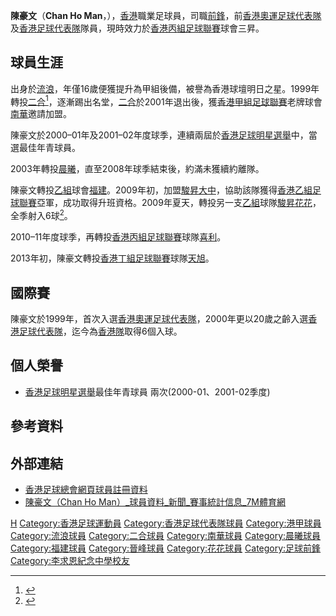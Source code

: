 {{noteta|G1=足球}}{{Football player infobox
| playername = 陳豪文
| fullname = 陳豪文
| englishfullname = Chan, Ho Man
| height = {{Height|m=1.80}}
| nickname = 大吉
| dateofbirth = {{birth date and age|1980|5|14}}
| cityofbirth = 
| countryofbirth      = {{flagicon|HKG|1959}} [[英屬香港|英屬香港]]
| currentclub         = 三昇
| position            = [[前鋒|前鋒]]
| clubnumber          = 9
| years               = 1996–1999<br> 1999–2001<br> 2001–2003<br> 2003–2008<br> 2008<br> 2008–2009<br> 2009<br> 2009–2010<br> 2010–2012<br> 2012–2013<br> 2013–20??<br> 20??–2015<br> 2015<br> 2015<br> 2016
| clubs               = [[香港流浪足球會|流浪]]<br>[[二合足球隊|二合]]<br>[[南華足球隊|南華]]<br>[[晨曦體育會|晨曦]]<br>[[香港流浪足球會|寶路華流浪]]<br>[[福建體育會|福建]]<br>[[大中足球會|駿昇大中]]<br>[[花花足球會|駿昇花花]]<br>[[喜利足球會|喜利]]<br>[[首飾足球會|首飾]]<br>[[天旭足球會|天旭]]<br>[[油尖旺足球隊|油尖旺]]<br>[[愉園體育會|愉園]]<br>[[花花足球會|花花]]<br>駿其天旭
| caps(goals)         = ? (?) <br> ? (?) <br> ? (?) <br> ? (?) <br> ? (?) <br> ? (3) <br> ? (3) <br> ? (6) <br> ? (1) <br> ? (1) <br> ? (?) <br> ? (?) <br> ? (?) <br> 2 (0) <br>
| nationalyears       = 1999–2001<br> 2000–2006
| nationalteam        = [[香港奧運足球代表隊|香港奧運隊]]<br>[[香港足球代表隊|香港]]
| nationalcaps(goals) = ? (?) <br> 25 (9)
}}

'''陳豪文'''（'''Chan Ho Man'''，{{bd|1980年|5月14日}}），[[香港|香港]]職業足球員，司職[[前鋒|前鋒]]，前[[香港奧運足球代表隊|香港奧運足球代表隊]]及[[香港足球代表隊|香港足球代表隊]]隊員，現時效力於[[香港丙組足球聯賽|香港丙組足球聯賽]]球會三昇。

==球員生涯==
出身於[[香港流浪足球會|流浪]]，年僅16歲便獲提升為甲組後備，被譽為香港球壇明日之星。1999年轉投[[二合足球隊|二合]]<ref>{{Cite web |url=http://hksmem.tripod.com/members/intro/chm.htm |title=二合球員介紹 |access-date=2010-11-28 |archive-url=https://web.archive.org/web/20091109134557/http://hksmem.tripod.com/members/intro/chm.htm |archive-date=2009-11-09 |dead-url=yes }}</ref>，逐漸踢出名堂，[[二合足球隊|二合]]於2001年退出後，獲[[香港甲組足球聯賽|香港甲組足球聯賽]]老牌球會[[南華足球隊|南華]]邀請加盟。

陳豪文於2000–01年及2001–02年度球季，連續兩屆於[[香港足球明星選舉|香港足球明星選舉]]中，當選最佳年青球員。

2003年轉投[[晨曦體育會|晨曦]]，直至2008年球季結束後，約滿未獲續約離隊。

陳豪文轉投[[香港乙組足球聯賽|乙組]]球會[[福建體育會|福建]]。2009年初，加盟[[大中足球會|駿昇大中]]，協助該隊獲得[[香港乙組足球聯賽|香港乙組足球聯賽]]亞軍，成功取得升班資格。2009年夏天，轉投另一支[[香港乙組足球聯賽|乙組]]球隊[[花花足球會|駿昇花花]]，全季射入6球<ref>{{Cite web |url=http://www.hkfa.com/zh-hk/match_shooter_table.php?gid=2&leagueyear=2009-2010 |title=2009/10年度乙組聯賽射手榜 |access-date=2010-11-28 |archive-date=2012-10-23 |archive-url=https://web.archive.org/web/20121023160908/http://www.hkfa.com/zh-hk/match_shooter_table.php?gid=2&leagueyear=2009-2010 |dead-url=no }}</ref>。

2010–11年度球季，再轉投[[香港丙組足球聯賽|香港丙組足球聯賽]]球隊[[喜利足球會|喜利]]。

2013年初，陳豪文轉投[[香港丁組足球聯賽|香港丁組足球聯賽]]球隊[[天旭足球會|天旭]]。

==國際賽==
陳豪文於1999年，首次入選[[香港奧運足球代表隊|香港奧運足球代表隊]]，2000年更以20歲之齡入選[[香港足球代表隊|香港足球代表隊]]，迄今為[[香港足球代表隊|香港隊]]取得6個入球。

==個人榮譽==
* [[香港足球明星選舉|香港足球明星選舉]]最佳年青球員 兩次(2000-01、2001-02季度)

==參考資料==
{{Reflist}}

==外部連結==
* [http://www.hkfa.com/zh-hk/player_view.php?player_id=129 香港足球總會網頁球員註冊資料] {{Wayback|url=http://www.hkfa.com/zh-hk/player_view.php?player_id=129 |date=20130329010943 }}
* [http://player.7m.com.cn/37236/index.shtml 陳豪文（Chan Ho Man）_球員資料_新聞_賽事統計信息_7M體育網] {{Wayback|url=http://player.7m.com.cn/37236/index.shtml |date=20181222034142 }}

{{香港足球明星選舉最佳年青球員}}

{{DEFAULTSORT:Chan Ho Man}} 
[[Category:陈姓|H]]
[[Category:香港足球運動員|Category:香港足球運動員]]
[[Category:香港足球代表隊球員|Category:香港足球代表隊球員]]
[[Category:港甲球員|Category:港甲球員]]
[[Category:流浪球員|Category:流浪球員]]
[[Category:二合球員|Category:二合球員]]
[[Category:南華球員|Category:南華球員]]
[[Category:晨曦球員|Category:晨曦球員]]
[[Category:福建球員|Category:福建球員]]
[[Category:晉峰球員|Category:晉峰球員]]
[[Category:花花球員|Category:花花球員]]
[[Category:足球前鋒|Category:足球前鋒]]
[[Category:李求恩紀念中學校友|Category:李求恩紀念中學校友]]